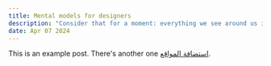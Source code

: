 ```yaml
---
title: Mental models for designers
description: "Consider that for a moment: everything we see around us is assumed to have had a cause and is contingent upon."
date: Apr 07 2024
---
```


This is an example post. There's another one [استضافة المواقع](https://iw.net.sa/%d8%a7%d8%b3%d8%aa%d8%b6%d8%a7%d9%81%d8%a9-%d8%a7%d9%84%d9%85%d9%88%d8%a7%d9%82%d8%b9/).
